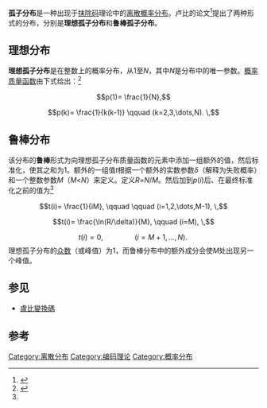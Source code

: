 '''孤子分布'''是一种出现于[[抹除码|抹除码]]理论中的[[离散概率分布|离散概率分布]]。卢比的论文<ref name="Luby">{{cite conference | last = Luby | first = M. | year = 2002 | url = http://ieeexplore.ieee.org/xpl/freeabs_all.jsp?arnumber=1181950 | title = LT Codes | conference = The 43rd Annual IEEE Symposium on Foundations of Computer Science | access-date = 2015-02-07 | archive-date = 2015-02-07 | archive-url = https://web.archive.org/web/20150207062317/http://ieeexplore.ieee.org/xpl/freeabs_all.jsp?arnumber=1181950 | dead-url = no }}</ref>提出了两种形式的分布，分别是'''理想孤子分布'''和'''鲁棒孤子分布'''。

== 理想分布 ==
'''理想孤子分布'''是在整数上的概率分布，从1至''N''，其中''N''是分布中的唯一参数。[[概率质量函数|概率质量函数]]由下式给出：<ref name=T>{{cite paper | first = Tuomas | last = Tirronen | year = 2005 | id = {{citeseerx|10.1.1.140.8104}} | title = Optimal Degree Distributions for LT Codes in Small Cases | publisher = Helsinki University of Technology }}</ref>

:<math>
p(1)= \frac{1}{N}, </math>
:<math>
p(k)= \frac{1}{k(k-1)} \qquad (k=2,3,\dots,N). \,
</math>

== 鲁棒分布 ==
该分布的'''鲁棒'''形式为向理想孤子分布质量函数的元素中添加一组额外的值，然后标准化，使其之和为1。额外的一组值''t''根据一个额外的实数参数''δ''（解释为失败概率）和一个整数参数''M''（''M''<''N''）来定义。定义''R''=''N''/''M''。然后加到''p''(''i'')后、在最终标准化之前的值为<ref name=T/>
:<math>
t(i)= \frac{1}{iM}, \qquad  \qquad  (i=1,2,\dots,M-1), \,
</math>
:<math>
t(i)= \frac{\ln(R/\delta)}{M}, \qquad (i=M), \,
</math>
:<math>
t(i)= 0, \qquad  \qquad (i=M+1,\dots,N). \,
</math>
理想孤子分布的[[众数_(数学)|众数]]（或峰值）为1，而鲁棒分布中的额外成分会使''M''处出现另一个峰值。

== 参见 ==
* [[盧比變換碼|盧比變換碼]]

== 参考 ==
{{reflist}}

{{概率分布|discrete-finite}}

[[Category:离散分布|Category:离散分布]]
[[Category:编码理论|Category:编码理论]]
[[Category:概率分布|Category:概率分布]]